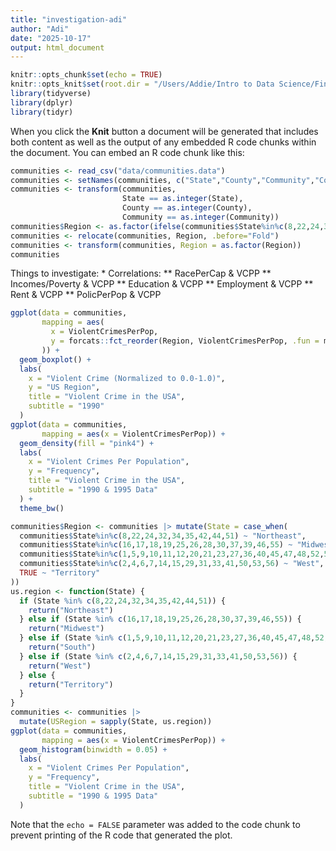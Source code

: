 ```yaml
---
title: "investigation-adi"
author: "Adi"
date: "2025-10-17"
output: html_document
---
```


```r
knitr::opts_chunk$set(echo = TRUE)
knitr::opts_knit$set(root.dir = "/Users/Addie/Intro to Data Science/FinalProject")
library(tidyverse)
library(dplyr)
library(tidyr)
```

When you click the **Knit** button a document will be generated that includes both content as well as the output of any embedded R code chunks within the document. You can embed an R code chunk like this:

```r
communities <- read_csv("data/communities.data")
communities <- setNames(communities, c("State","County","Community","CommunityName","Fold","Population","HouseholdSize","RacePctBlack","RacePctWhite","RacePctAsian","RacePctHisp","AgePct12t21","AgePct12t29","AgePct16t24","AgePct65up","NumbUrban","PctUrban","MedIncome","PctWWage","PctWFarmSelf","PctWInvInc","PctWSocSec","PctWPubAsst","PctWRetire","MedFamInc","PerCapInc","WhitePerCap","BlackPerCap","IndianPerCap","AsianPerCap","OtherPerCap","HispPerCap","NumUnderPov","PctPopUnderPov","PctLess9thGrade","PctNotHSGrad","PctBSorMore","PctUnemployed","PctEmploy","PctEmplManu","PctEmplProfServ","PctOccupManu","PctOccupMgmtProf","MalePctDivorce","MalePctNevMarr","FemalePctDiv","TotalPctDiv","PersPerFam","PctFam2Par","PctKids2Par","PctYoungKids2Par","PctTeen2Par","PctWorkMomYoungKids","PctWorkMom","NumIlleg","PctIlleg","NumImmig","PctImmigRecent","PctImmigRec5","PctImmigRec8","PctImmigRec10","PctRecentImmig","PctRecImmig5","PctRecImmig8","PctRecImmig10","PctSpeakEnglOnly","PctNotSpeakEnglWell","PctLargHouseFam","PctLargHouseOccup","PersPerOccupHous","PersPerOwnOccHous","PersPerRentOccHous","PctPersOwnOccup","PctPersDenseHous","PctHousLess3BR","MedNumBR","HousVacant","PctHousOccup","PctHousOwnOcc","PctVacantBoarded","PctVacMore6Mos","MedYrHousBuilt","PctHousNoPhone","PctWOFullPlumb","OwnOccLowQuart","OwnOccMedVal","OwnOccHiQuart","RentLowQ","RentMedian","RentHighQ","MedRent","MedRentPctHousInc","MedOwnCostPctInc","MedOwnCostPctIncNoMtg","NumInShelters","NumStreet","PctForeignBorn","PctBornSameState","PctSameHouse85","PctSameCity85","PctSameState85","LemasSwornFT","LemasSwFTPerPop","LemasSwFTFieldOps","LemasSwFTFieldPerPop","LemasTotalReq","LemasTotReqPerPop","PolicRepPerOffic","PolicPerPop","RacialMatchCommPol","PctPolicWhite","PctPolicBlack","PctPolicHisp","PctPolicAsian","PctPolicMinor","OfficAssgnDrugUnits","NumKindsDrugSeiz","PolicAveOTWorked","LandArea","PopDens","PctUsePubTrans","PolicCars","PolicOperBudg","LemasPctPolicOnPatr","LemasGangUnitDeploy","LemasPctOfficDrugUn","PolicBudgPerPop","ViolentCrimesPerPop"))
communities <- transform(communities,
                         State == as.integer(State),
                         County == as.integer(County),
                         Community == as.integer(Community))
communities$Region <- as.factor(ifelse(communities$State%in%c(8,22,24,32,34,35,42,44,51), "Northeast", ifelse(communities$State%in%c(16,17,18,19,25,26,28,30,37,39,46,55), "Midwest", ifelse(communities$State%in%c(1,5,9,10,11,12,20,21,23,27,36,40,45,47,48,52,54), "South", ifelse(communities$State%in%c(2,4,6,7,14,15,29,31,33,41,50,53,56), "West", "Territory")))))
communities <- relocate(communities, Region, .before="Fold")
communities <- transform(communities, Region = as.factor(Region))
communities
```

Things to investigate:
* Correlations:
** RacePerCap & VCPP
** Incomes/Poverty & VCPP
** Education & VCPP
** Employment & VCPP
** Rent & VCPP
** PolicPerPop & VCPP

```r
ggplot(data = communities,
       mapping = aes(
         x = ViolentCrimesPerPop,
         y = forcats::fct_reorder(Region, ViolentCrimesPerPop, .fun = median)
       )) +
  geom_boxplot() +
  labs(
    x = "Violent Crime (Normalized to 0.0-1.0)",
    y = "US Region",
    title = "Violent Crime in the USA",
    subtitle = "1990"
  )
ggplot(data = communities,
       mapping = aes(x = ViolentCrimesPerPop)) +
  geom_density(fill = "pink4") +
  labs(
    x = "Violent Crimes Per Population",
    y = "Frequency",
    title = "Violent Crime in the USA",
    subtitle = "1990 & 1995 Data"
  ) +
  theme_bw()
```

```r
communities$Region <- communities |> mutate(State = case_when(
  communities$State%in%c(8,22,24,32,34,35,42,44,51) ~ "Northeast",
  communities$State%in%c(16,17,18,19,25,26,28,30,37,39,46,55) ~ "Midwest",
  communities$State%in%c(1,5,9,10,11,12,20,21,23,27,36,40,45,47,48,52,54) ~ "South",
  communities$State%in%c(2,4,6,7,14,15,29,31,33,41,50,53,56) ~ "West",
  TRUE ~ "Territory"
))
us.region <- function(State) {
  if (State %in% c(8,22,24,32,34,35,42,44,51)) {
    return("Northeast")
  } else if (State %in% c(16,17,18,19,25,26,28,30,37,39,46,55)) {
    return("Midwest")
  } else if (State %in% c(1,5,9,10,11,12,20,21,23,27,36,40,45,47,48,52,54)) {
    return("South")
  } else if (State %in% c(2,4,6,7,14,15,29,31,33,41,50,53,56)) {
    return("West")
  } else {
    return("Territory")
  }
}
communities <- communities |>
  mutate(USRegion = sapply(State, us.region))
ggplot(data = communities,
       mapping = aes(x = ViolentCrimesPerPop)) +
  geom_histogram(binwidth = 0.05) +
  labs(
    x = "Violent Crimes Per Population",
    y = "Frequency",
    title = "Violent Crime in the USA",
    subtitle = "1990 & 1995 Data"
  )
```

Note that the `echo = FALSE` parameter was added to the code chunk to prevent printing of the R code that generated the plot.
